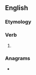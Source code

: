 ==English==

===Etymology===
{{suffix|en|dote|eth}}

===Verb===
{{head|en|verb form}}

# {{en-archaic third-person singular of|dote}}

===Anagrams===
* {{anagrams|en|a=dehott|The Dot|hotted}}